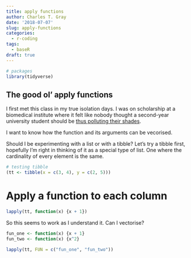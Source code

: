 ```yaml
---
title: apply functions
author: Charles T. Gray
date: '2018-07-07'
slug: apply-functions
categories:
  - r-coding
tags:
  - baseR
draft: true
---
```



```r
# packages 
library(tidyverse)
```


## The good ol' apply functions

I first met this class in my true isolation days. I was on scholarship at a biomedical institute where it felt like nobody thought a second-year university student should be [thus polluting their shades](https://english.stackexchange.com/questions/141532/what-does-this-sentence-mean-heaven-and-earth-are-the-shades-of-pemberley-to).  

I want to know how the function and its arguments can be vecorised.

Should I be experimenting with a list or with a tibble? Let's try a tibble first, hopefully I'm right in thinking of it as a special type of list. One where the cardinality of every element is the same. 

```r
# testing tibble
(tt <- tibble(x = c(3, 4), y = c(2, 5)))

```

# Apply a function to each column

```r
lapply(tt, function(x) {x + 1})

```

So this seems to work as I understand it. Can I vectorise?

```r
fun_one <- function(x) {x + 1}
fun_two <- function(x) {x^2}

lapply(tt, FUN = c("fun_one", "fun_two"))
```

